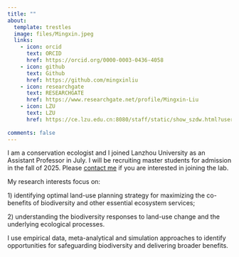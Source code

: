 ```yaml
---
title: ""
about:
  template: trestles
  image: files/Mingxin.jpeg
  links:
    - icon: orcid
      text: ORCID
      href: https://orcid.org/0000-0003-0436-4058
    - icon: github
      text: Github
      href: https://github.com/mingxinliu
    - icon: researchgate
      text: RESEARCHGATE
      href: https://www.researchgate.net/profile/Mingxin-Liu
    - icon: LZU
      text: LZU
      href: https://ce.lzu.edu.cn:8080/staff/static/show_szdw.html?userId=b43f490217c647ccb52c4c12671d5fe2
      
comments: false
---
```


I am a conservation ecologist and I joined Lanzhou University as an
Assistant Professor in July. I will be recruiting master students for
admission in the fall of 2025. Please [contact
me](liumingxin@lzu.edu.cn) if you are interested in joining the lab.

My research interests focus on:

1\) identifying optimal land-use planning strategy for maximizing the
co-benefits of biodiversity and other essential ecosystem services;

2\) understanding the biodiversity responses to land-use change and the
underlying ecological processes.

I use empirical data, meta-analytical and simulation approaches to
identify opportunities for safeguarding biodiversity and delivering
broader benefits.
